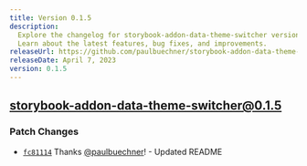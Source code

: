```yaml
---
title: Version 0.1.5
description:
  Explore the changelog for storybook-addon-data-theme-switcher version 0.1.5.
  Learn about the latest features, bug fixes, and improvements.
releaseUrl: https://github.com/paulbuechner/storybook-addon-data-theme-switcher/releases/tag/v0.1.5
releaseDate: April 7, 2023
version: 0.1.5
---
```


## storybook-addon-data-theme-switcher@0.1.5

### Patch Changes

- [`fc81114`](https://github.com/paulbuechner/storybook-addon-data-theme-switcher/commit/fc81114a21cfdc28349f0247fdc5254fafd3c648)
  Thanks [@paulbuechner](https://github.com/paulbuechner)! - Updated README
